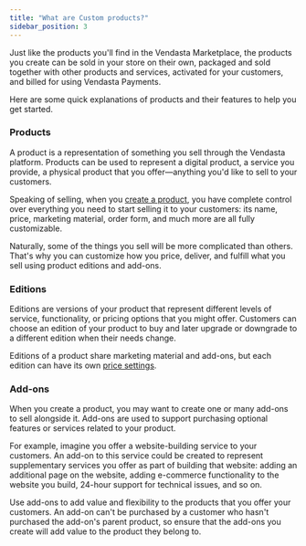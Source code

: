 ```yaml
---
title: "What are Custom products?"
sidebar_position: 3
---
```


Just like the products you'll find in the Vendasta Marketplace, the products you create can be sold in your store on their own, packaged and sold together with other products and services, activated for your customers, and billed for using Vendasta Payments.

Here are some quick explanations of products and their features to help you get started.

### Products

A product is a representation of something you sell through the Vendasta platform. Products can be used to represent a digital product, a service you provide, a physical product that you offer—anything you'd like to sell to your customers.

Speaking of selling, when you [create a product](https://support.vendasta.com/hc/en-us/articles/24294790793751-Marketplace-Create-Product), you have complete control over everything you need to start selling it to your customers: its name, price, marketing material, order form, and much more are all fully customizable. 

Naturally, some of the things you sell will be more complicated than others. That's why you can customize how you price, deliver, and fulfill what you sell using product editions and add-ons.  

### Editions

Editions are versions of your product that represent different levels of service, functionality, or pricing options that you might offer. Customers can choose an edition of your product to buy and later upgrade or downgrade to a different edition when their needs change. 

Editions of a product share marketing material and add-ons, but each edition can have its own [price settings](/partner-center/partner-center-top-navigation/vendor-center/set-your-products-price).

### Add-ons

When you create a product, you may want to create one or many add-ons to sell alongside it. Add-ons are used to support purchasing optional features or services related to your product. 

For example, imagine you offer a website-building service to your customers. An add-on to this service could be created to represent supplementary services you offer as part of building that website: adding an additional page on the website, adding e-commerce functionality to the website you build, 24-hour support for technical issues, and so on.

Use add-ons to add value and flexibility to the products that you offer your customers. An add-on can't be purchased by a customer who hasn't purchased the add-on's parent product, so ensure that the add-ons you create will add value to the product they belong to.